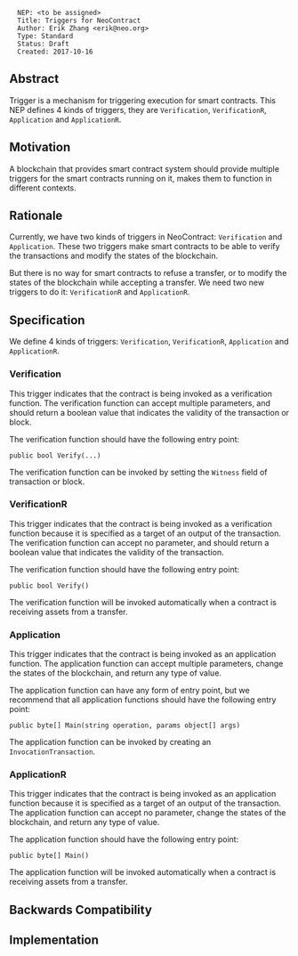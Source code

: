 <pre>
  NEP: <to be assigned>
  Title: Triggers for NeoContract
  Author: Erik Zhang <erik@neo.org>
  Type: Standard
  Status: Draft
  Created: 2017-10-16
</pre>

==Abstract==

Trigger is a mechanism for triggering execution for smart contracts. This NEP defines 4 kinds of triggers, they are <code>Verification</code>, <code>VerificationR</code>, <code>Application</code> and <code>ApplicationR</code>.

==Motivation==

A blockchain that provides smart contract system should provide multiple triggers for the smart contracts running on it, makes them to function in different contexts.

==Rationale==

Currently, we have two kinds of triggers in NeoContract: <code>Verification</code> and <code>Application</code>. These two triggers make smart contracts to be able to verify the transactions and modify the states of the blockchain.

But there is no way for smart contracts to refuse a transfer, or to modify the states of the blockchain while accepting a transfer. We need two new triggers to do it: <code>VerificationR</code> and <code>ApplicationR</code>.

==Specification==

We define 4 kinds of triggers: <code>Verification</code>, <code>VerificationR</code>, <code>Application</code> and <code>ApplicationR</code>.

===Verification===

This trigger indicates that the contract is being invoked as a verification function. The verification function can accept multiple parameters, and should return a boolean value that indicates the validity of the transaction or block.

The verification function should have the following entry point:

<code>
public bool Verify(...)
</code>

The verification function can be invoked by setting the <code>Witness</code> field of transaction or block.

===VerificationR===

This trigger indicates that the contract is being invoked as a verification function because it is specified as a target of an output of the transaction. The verification function can accept no parameter, and should return a boolean value that indicates the validity of the transaction.

The verification function should have the following entry point:

<code>
public bool Verify()
</code>

The verification function will be invoked automatically when a contract is receiving assets from a transfer.

===Application===

This trigger indicates that the contract is being invoked as an application function. The application function can accept multiple parameters, change the states of the blockchain, and return any type of value.

The application function can have any form of entry point, but we recommend that all application functions should have the following entry point:

<code>
public byte[] Main(string operation, params object[] args)
</code>

The application function can be invoked by creating an <code>InvocationTransaction</code>.

===ApplicationR===

This trigger indicates that the contract is being invoked as an application function because it is specified as a target of an output of the transaction. The application function can accept no parameter, change the states of the blockchain, and return any type of value.

The application function should have the following entry point:

<code>
public byte[] Main()
</code>

The application function will be invoked automatically when a contract is receiving assets from a transfer.

==Backwards Compatibility==

==Implementation==
